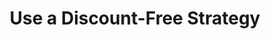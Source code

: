 ---
title: "Use a Discount-Free Strategy"
sidebarTitle: "Discount-Free Displays"
description: "Discover ways to incentivize visitors to sign up for your list without offering a coupon."
---